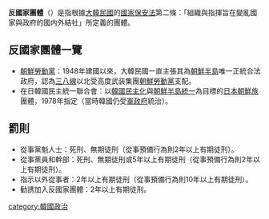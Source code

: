 {{unreferenced|time=2014-11-04T03:10:01+00:00}}
{{expand language|ko}}
'''反國家團體'''（{{kor|k=반국가단체|hj=反國家團體}}）是指根據[[大韓民國|大韓民國]]的[[國家保安法|國家保安法]]第二條：「組織與指揮旨在變亂國家與政府的國内外結社」所定義的團體。

==反國家團體一覽==
*[[朝鮮勞動黨|朝鮮勞動黨]]：1948年建國以來，大韓民國一直主張其為[[朝鮮半島|朝鮮半島]]唯一正統合法政府，認為[[三八線|三八線]]以北受高度武装集團[[朝鮮勞動黨|朝鮮勞動黨]]支配。
*在日韓國民主統一聯合會：以[[韓國民主運動|韓國民主化]]與[[朝鮮半島統一|朝鮮半島統一]]為目標的[[日本朝鮮族|日本朝鮮族]]團體，1978年指定（當時韓國仍受[[軍政府|軍政府]]統治）。

==罰則==
*從事黨魁人士：死刑、無期徒刑（從事預備行為則2年以上有期徒刑）。
*從事黨員和幹部：死刑、無期徒刑或5年以上有期徒刑（從事預備行為則2年以上有期徒刑）。
*指示以外從事者：2年以上有期徒刑（從事預備行為則10年以上有期徒刑）。
*勧誘加入反國家團體：2年以上有期徒刑。

[[category:韓國政治|category:韓國政治]]